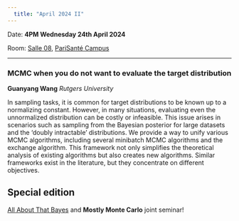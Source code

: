 ```yaml
---
  title: "April 2024 II"
---
```


Date: **4PM Wednesday 24th April 2024**

Room: [Salle 08](../psc_rooms.qmd), [PariSanté Campus](https://maps.app.goo.gl/cpFoxoZgbT6HCV6x9)

------------------------------------------------------------------------

### MCMC when you do not want to evaluate the target distribution

**Guanyang Wang** *Rutgers University*

In sampling tasks, it is common for target distributions to be known up to a normalizing constant. However, in many situations, evaluating even the unnormalized distribution can be costly or infeasible. This issue arises in scenarios such as sampling from the Bayesian posterior for large datasets and the 'doubly intractable' distributions. We provide a way to unify various MCMC algorithms, including several minibatch MCMC algorithms and the exchange algorithm. This framework not only simplifies the theoretical analysis of existing algorithms but also creates new algorithms. Similar frameworks exist in the literature, but they concentrate on different objectives.

::: callout-tip
## Special edition

[All About That Bayes](https://sites.google.com/view/all-about-that-bayes/home) and **Mostly Monte Carlo** joint seminar!
:::

